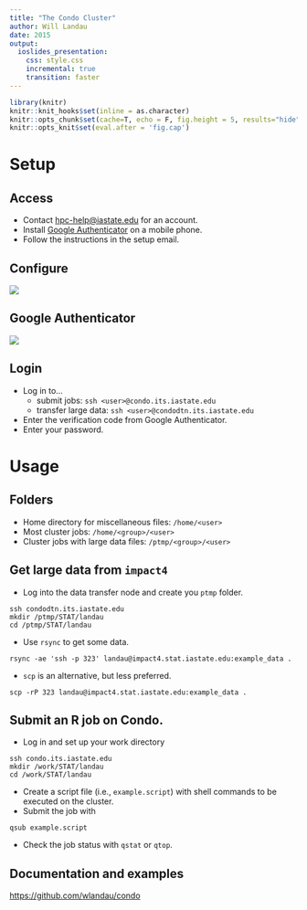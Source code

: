 ```yaml
---
title: "The Condo Cluster"
author: Will Landau
date: 2015
output: 
  ioslides_presentation:
    css: style.css
    incremental: true
    transition: faster
---
```


```r
library(knitr)
knitr::knit_hooks$set(inline = as.character)
knitr::opts_chunk$set(cache=T, echo = F, fig.height = 5, results="hide", message=F, warning = F)
knitr::opts_knit$set(eval.after = 'fig.cap')
```

# Setup

## Access

- Contact [hpc-help@iastate.edu](hpc-help@iastate.edu) for an account. 
- Install [Google Authenticator](http://hpcgroup.public.iastate.edu/HPC/Condo/IGA.html) on a mobile phone.
- Follow the instructions in the setup email.

## Configure

![](config.png)

## Google Authenticator

![](auth.jpg)

## Login

- Log in to...
    - submit jobs: `ssh <user>@condo.its.iastate.edu`
    - transfer large data: `ssh <user>@condodtn.its.iastate.edu`
- Enter the verification code from Google Authenticator.
- Enter your password.


# Usage

## Folders

- Home directory for miscellaneous files: `/home/<user>`
- Most cluster jobs: `/home/<group>/<user>`
- Cluster jobs with large data files: `/ptmp/<group>/<user>`


## Get large data from `impact4`

- Log into the data transfer node and create you `ptmp` folder.

```
ssh condodtn.its.iastate.edu
mkdir /ptmp/STAT/landau
cd /ptmp/STAT/landau
```

- Use `rsync` to get some data.

```
rsync -ae 'ssh -p 323' landau@impact4.stat.iastate.edu:example_data .
```

- `scp` is an alternative, but less preferred.

```
scp -rP 323 landau@impact4.stat.iastate.edu:example_data .
```

## Submit an R job on Condo.

- Log in and set up your work directory

```
ssh condo.its.iastate.edu
mkdir /work/STAT/landau
cd /work/STAT/landau
```

- Create a script file (i.e., `example.script`) with shell commands to be executed on the cluster.
- Submit the job with 

```
qsub example.script
```

- Check the job status with `qstat` or `qtop`.

## Documentation and examples

[https://github.com/wlandau/condo](https://github.com/wlandau/condo)



